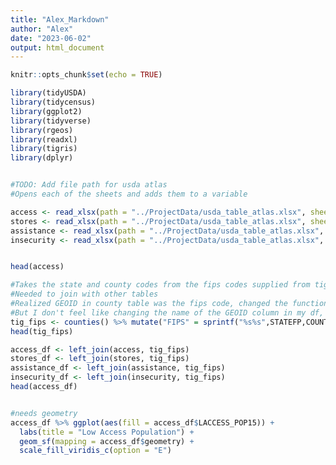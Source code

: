 ```yaml
---
title: "Alex_Markdown"
author: "Alex"
date: "2023-06-02"
output: html_document
---
```


```r
knitr::opts_chunk$set(echo = TRUE)
```

```r
library(tidyUSDA)
library(tidycensus)
library(ggplot2)
library(tidyverse)
library(rgeos)
library(readxl)
library(tigris)
library(dplyr)
```

```r


```



```r
#TODO: Add file path for usda atlas
#Opens each of the sheets and adds them to a variable

access <- read_xlsx(path = "../ProjectData/usda_table_atlas.xlsx", sheet="ACCESS")
stores <- read_xlsx(path = "../ProjectData/usda_table_atlas.xlsx", sheet="STORES")
assistance <- read_xlsx(path = "../ProjectData/usda_table_atlas.xlsx", sheet="ASSISTANCE")
insecurity <- read_xlsx(path = "../ProjectData/usda_table_atlas.xlsx", sheet="INSECURITY")


head(access)
```

```r
#Takes the state and county codes from the fips codes supplied from tigris and makes them a 5 character long FIPS code
#Needed to join with other tables
#Realized GEOID in county table was the fips code, changed the function I was using to get tigris data, so this is unneeded
#But I don't feel like changing the name of the GEOID column in my df, so this is staying
tig_fips <- counties() %>% mutate("FIPS" = sprintf("%s%s",STATEFP,COUNTYFP))
head(tig_fips)
```
```r
access_df <- left_join(access, tig_fips)
stores_df <- left_join(stores, tig_fips)
assistance_df <- left_join(assistance, tig_fips)
insecurity_df <- left_join(insecurity, tig_fips)
head(access_df)



```
```r
#needs geometry
access_df %>% ggplot(aes(fill = access_df$LACCESS_POP15)) + 
  labs(title = "Low Access Population") +
  geom_sf(mapping = access_df$geometry) +
  scale_fill_viridis_c(option = "E")  
```





